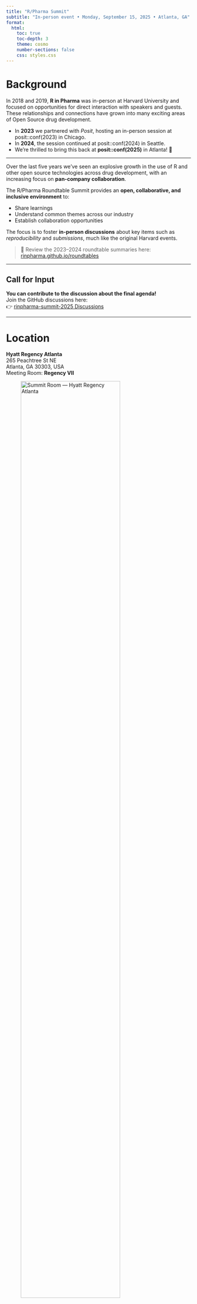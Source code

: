```yaml
---
title: "R/Pharma Summit"
subtitle: "In-person event • Monday, September 15, 2025 • Atlanta, GA"
format:
  html:
    toc: true
    toc-depth: 3
    theme: cosmo
    number-sections: false
    css: styles.css
---
```


# Background

In 2018 and 2019, **R in Pharma** was in-person at Harvard University and focused on opportunities for direct interaction with speakers and guests.  
These relationships and connections have grown into many exciting areas of Open Source drug development.  

- In **2023** we partnered with *Posit*, hosting an in-person session at posit::conf(2023) in Chicago.  
- In **2024**, the session continued at posit::conf(2024) in Seattle.  
- We’re thrilled to bring this back at **posit::conf(2025)** in Atlanta! 🎉

---

Over the last five years we’ve seen an explosive growth in the use of R and other open source technologies across drug development, with an increasing focus on **pan-company collaboration**.  

The R/Pharma Roundtable Summit provides an **open, collaborative, and inclusive environment** to:

- Share learnings  
- Understand common themes across our industry  
- Establish collaboration opportunities  

The focus is to foster **in-person discussions** about key items such as *reproducibility* and *submissions*, much like the original Harvard events.  

> 🔗 Review the 2023–2024 roundtable summaries here:  
> [rinpharma.github.io/roundtables](https://rinpharma.github.io/roundtables/)

---

## Call for Input

::: callout-note
**You can contribute to the discussion about the final agenda!**  
Join the GitHub discussions here:  
👉 [rinpharma-summit-2025 Discussions](https://github.com/rinpharma/rinpharma-summit-2025/discussions)
:::

---

# Location

::: callout-important
**Hyatt Regency Atlanta**  
265 Peachtree St NE  
Atlanta, GA 30303, USA  
Meeting Room: **Regency VII**  

![Summit Room — Hyatt Regency Atlanta](hyatt_regency.png){fig-align="center" width="80%"}


:::

---

# Agenda

::: {.agenda-table}
| Time          | Chair                  | Description           |
|---------------|------------------------|-----------------------|
| **9.15amam**    |                        | Intro to day    |
| **9.30–10am**    | James Black / Orla Doyle / Phil Bowsher    | ROI on Open Source  |
| **10–10.45am**   | Eric Nantz / Paulo Bargo           | Navigating Quality  |
| **10.45–11.05am**|                        | Bio-break  |
| **11:05–12:15pm** | Devin Pastoor / Jeremy Wilfire, Joe Cheng, Eric Nantz     | GenAI Discussion Panel  |
| **12:15–1:30pm** |                     | Lunch <br> 🍴 *Lunch & Learn sessions:* <br> • Postitron (Thomas Mock) <br> • Validation (R Validation Hub, Doug Kelkhoff)  |
| **1:30–4pm**  | James + other chairs   | **Round tables** <br> Split into 2 × 1hr sessions with short break between. Attendance is flexible. |
| **4–4:45pm**  | Round table chairs     | Chairs report back notes, and any planned follow up  |
| **4:45–5pm**  | Phil Bowsher (Posit)   | Wrap up  |
| **6–8pm**  | Social Event supported by Wu Consulting   |  at White Oak - Barrel Bar Room<br>270 Peachtree St NW<br>Altanta, GA 30303<br> <a href="https://www.google.com/maps/place/White+Oak/@33.762044,-84.3887842,18z/data=!3m2!4b1!5s0x88f50479a83a3b23:0xcb9524730413b4cb!4m6!3m5!1s0x88f50386ffffffff:0xac38c67e18ddcd05!8m2!3d33.762044!4d-84.3878038!16s%2Fg%2F1hc6s7_v0?entry=ttu&g_ep=EgoyMDI1MDkxMC4wIKXMDSoASAFQAw%3D%3D" target="_blank"><img src ="white_oak.png" alt="Map to White Oak" width="200"></a>
:::
---

## Roundtables

### 1. AI in Pharma
##### Chairs: Jeremy Wildfire, Sri Pavan Vemuri, Satish Murthy
- Best Practices for AI-Assisted R Coding  
- What would an "AI-friendly" submission look like?  
- Reimagine open-label trial deliverables with interactive display/AI  
- Best Practices for AI Integration in Data Workflows  
- *Create more tables if needed for GenAI*  

### 2. Validation in 2025
##### Chairs: Olga Mierzwa-Sulima, Eric Nantz, Paulo Bargo
- Validating Open Source Tools with Stochastic Components  
- Architectures to provision validated R packages  

### 3. Python for Clinical Study Reports and Submission
##### Chairs: Yilong Zhang, Jonathan Tisack
- Medical Devices  

### 4. SCEs in 2025
##### Chairs: David Thiriot, Phil Bowsher, James Black
- Open-source infrastructure to complement **openstatsware** and the **pharmaverse**  
- Expanding the Pharmaverse beyond Clinical Reporting  

### 5. Open-Source Change Management
##### Chairs: Ning Leng, Nate Mockler
- From Hacks to Habits — Tools & Tricks That Changed the Game  

### 6. Implementation / Perspectives of CROs
##### Chairs: Douglas Henry, Steven Tan
- Expanding the Pharmaverse beyond Clinical Reporting  

# Audience

These round tables are for you if:

- You are an active contributor to the adoption of data science best practices across drug development  
- You sponsor data science codebases  
- You are an informatics professional designing and implementing **GxP-conforming** data science platforms  
- You are interested in cross-pharma collaboration  

---

# Round Table Advisory Board

A mix of 50 people from various pharmaceutical companies, CRO and organization supporting the advancement of open source for drug development and clinical reporting.

---

# Organising Committee

- Phil Bowsher — *Posit*  
- James Black — *Roche*  
- Harvey Lieberman — *Novartis*  
- Katie Igartua — *Tempus*  

This summit is run by [Open Source in Pharma](https://opensourceinpharma.com/), a non-profit aiming to support the use of open source languages in Pharma.

